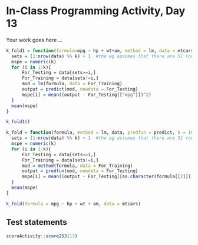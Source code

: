 # In-Class Programming Activity, Day 13

Your work goes here ...
```r
k_fold1 = function(formula=mpg ~ hp + wt+am, method = lm, data = mtcars, prefun = predict, k = 10){
  sets = (1:nrow(data) %% k) + 1  #the eg assumes that there are 51 rows in the data
  mspe = numeric(k)
  for (i in 1:k){
      For_Testing = data[sets==i,]
      For_Training = data[sets!=i,]
      mod = lm(formula, data = For_Training)
      output = predict(mod, newdata = For_Testing)
      mspe[i] = mean((output - For_Testing[["mpg"]])^2)
  }
  mean(mspe)
}

k_fold1()
```

```r
k_fold = function(formula, method = lm, data, predfun = predict, k = 10){
  sets = (1:nrow(data) %% k) + 1  #the eg assumes that there are 51 rows in the data
  mspe = numeric(k)
  for (i in 1:k){
      For_Testing = data[sets==i,]
      For_Training = data[sets!=i,]
      mod = method(formula, data = For_Training)
      output = predfun(mod, newdata = For_Testing)
      mspe[i] = mean((output - For_Testing[[as.character(formula[[2]])]])^2)
  }
  mean(mspe)
}

k_fold(formula = mpg ~ hp + wt + am, data = mtcars)
```



## Test statements

```r
scoreActivity::score253(13)
```